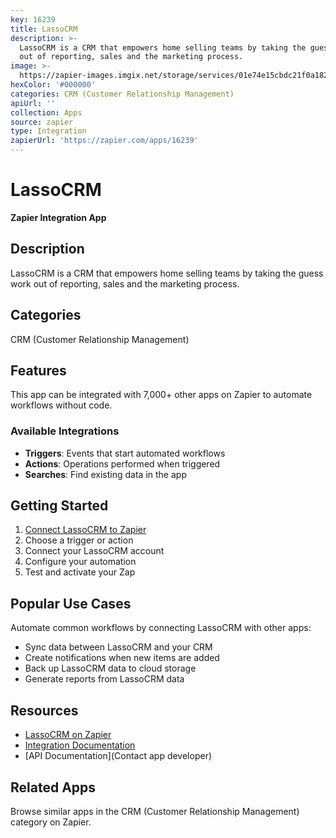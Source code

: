 ```yaml
---
key: 16239
title: LassoCRM
description: >-
  LassoCRM is a CRM that empowers home selling teams by taking the guess work
  out of reporting, sales and the marketing process.
image: >-
  https://zapier-images.imgix.net/storage/services/01e74e15cbdc21f0a1823d7b2e2c3c6c.png?auto=format%2Ccompress&ixlib=python-3.0.0&q=50
hexColor: '#000000'
categories: CRM (Customer Relationship Management)
apiUrl: ''
collection: Apps
source: zapier
type: Integration
zapierUrl: 'https://zapier.com/apps/16239'
---
```

# LassoCRM

**Zapier Integration App**

## Description

LassoCRM is a CRM that empowers home selling teams by taking the guess work out of reporting, sales and the marketing process.

## Categories

CRM (Customer Relationship Management)

## Features

This app can be integrated with 7,000+ other apps on Zapier to automate workflows without code.

### Available Integrations

- **Triggers**: Events that start automated workflows
- **Actions**: Operations performed when triggered
- **Searches**: Find existing data in the app

## Getting Started

1. [Connect LassoCRM to Zapier](https://zapier.com/apps/16239)
2. Choose a trigger or action
3. Connect your LassoCRM account
4. Configure your automation
5. Test and activate your Zap

## Popular Use Cases

Automate common workflows by connecting LassoCRM with other apps:

- Sync data between LassoCRM and your CRM
- Create notifications when new items are added
- Back up LassoCRM data to cloud storage
- Generate reports from LassoCRM data

## Resources

- [LassoCRM on Zapier](https://zapier.com/apps/16239)
- [Integration Documentation](https://zapier.com/apps/16239/integrations)
- [API Documentation](Contact app developer)

## Related Apps

Browse similar apps in the CRM (Customer Relationship Management) category on Zapier.
